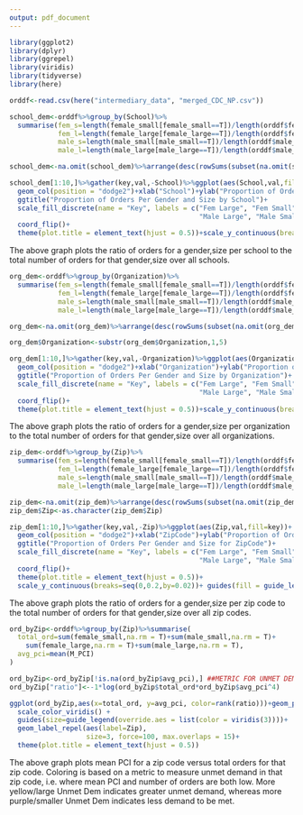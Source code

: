 ```yaml
---
output: pdf_document
---
```


```r
library(ggplot2)
library(dplyr)
library(ggrepel)
library(viridis)
library(tidyverse)
library(here)

orddf<-read.csv(here("intermediary_data", "merged_CDC_NP.csv"))
```

\textbf{Proportion of Orders for Gender, Size by School:}

```r
school_dem<-orddf%>%group_by(School)%>%
  summarise(fem_s=length(female_small[female_small==T])/length(orddf$female_small[orddf$female_small==T]),
            fem_l=length(female_large[female_large==T])/length(orddf$female_large[orddf$female_large==T]),
            male_s=length(male_small[male_small==T])/length(orddf$male_small[orddf$male_small==T]),
            male_l=length(male_large[male_large==T])/length(orddf$male_large[orddf$male_large==T]))

school_dem<-na.omit(school_dem)%>%arrange(desc(rowSums(subset(na.omit(school_dem),select=-c(School)))))

school_dem[1:10,]%>%gather(key,val,-School)%>%ggplot(aes(School,val,fill=key))+
  geom_col(position = "dodge2")+xlab("School")+ylab("Proportion of Orders per Size, Gender")+
  ggtitle("Proportion of Orders Per Gender and Size by School")+
  scale_fill_discrete(name = "Key", labels = c("Fem Large", "Fem Small", 
                                               "Male Large", "Male Small"))+
  coord_flip()+
  theme(plot.title = element_text(hjust = 0.5))+scale_y_continuous(breaks=seq(0,0.1,by=0.01))+ guides(fill = guide_legend(reverse=T))
```

\textbf{Description:} The above graph plots the ratio of orders for a gender,size per school to the total number of orders for that gender,size over all schools.

\newpage

\textbf{Proportion of Orders for Gender, Size by Organization:}

```r
org_dem<-orddf%>%group_by(Organization)%>%
  summarise(fem_s=length(female_small[female_small==T])/length(orddf$female_small[orddf$female_small==T]),
            fem_l=length(female_large[female_large==T])/length(orddf$female_large[orddf$female_large==T]),
            male_s=length(male_small[male_small==T])/length(orddf$male_small[orddf$male_small==T]),
            male_l=length(male_large[male_large==T])/length(orddf$male_large[orddf$male_large==T]))

org_dem<-na.omit(org_dem)%>%arrange(desc(rowSums(subset(na.omit(org_dem),select=-c(Organization)))))

org_dem$Organization<-substr(org_dem$Organization,1,5)

org_dem[1:10,]%>%gather(key,val,-Organization)%>%ggplot(aes(Organization,val,fill=key))+
  geom_col(position = "dodge2")+xlab("Organization")+ylab("Proportion of Orders per Size, Gender")+
  ggtitle("Proportion of Orders Per Gender and Size by Organization")+
  scale_fill_discrete(name = "Key", labels = c("Fem Large", "Fem Small", 
                                               "Male Large", "Male Small"))+
  coord_flip()+
  theme(plot.title = element_text(hjust = 0.5))+scale_y_continuous(breaks=seq(0,0.5,by=0.05))+ guides(fill = guide_legend(reverse=T))
```

\textbf{Description:} The above graph plots the ratio of orders for a gender,size per organization to the total number of orders for that gender,size over all organizations.

\newpage

\textbf{Proportion of Orders for Gender, Size by ZipCode:}

```r
zip_dem<-orddf%>%group_by(Zip)%>%
  summarise(fem_s=length(female_small[female_small==T])/length(orddf$female_small[orddf$female_small==T]),
            fem_l=length(female_large[female_large==T])/length(orddf$female_large[orddf$female_large==T]),
            male_s=length(male_small[male_small==T])/length(orddf$male_small[orddf$male_small==T]),
            male_l=length(male_large[male_large==T])/length(orddf$male_large[orddf$male_large==T]))

zip_dem<-na.omit(zip_dem)%>%arrange(desc(rowSums(subset(na.omit(zip_dem),select=-c(Zip)))))
zip_dem$Zip<-as.character(zip_dem$Zip)

zip_dem[1:10,]%>%gather(key,val,-Zip)%>%ggplot(aes(Zip,val,fill=key))+
  geom_col(position = "dodge2")+xlab("ZipCode")+ylab("Proportion of Orders per Size, Gender")+
  ggtitle("Proportion of Orders Per Gender and Size for ZipCode")+
  scale_fill_discrete(name = "Key", labels = c("Fem Large", "Fem Small", 
                                               "Male Large", "Male Small"))+
  coord_flip()+
  theme(plot.title = element_text(hjust = 0.5))+
  scale_y_continuous(breaks=seq(0,0.2,by=0.02))+ guides(fill = guide_legend(reverse=T))
```

\textbf{Description:} The above graph plots the ratio of orders for a gender,size per zip code to the total number of orders for that gender,size over all zip codes.

\newpage

\textbf{Unmet Demand by ZipCode}

```r
ord_byZip<-orddf%>%group_by(Zip)%>%summarise(
  total_ord=sum(female_small,na.rm = T)+sum(male_small,na.rm = T)+
    sum(female_large,na.rm = T)+sum(male_large,na.rm = T),
  avg_pci=mean(M_PCI)
)

ord_byZip<-ord_byZip[!is.na(ord_byZip$avg_pci),] ##METRIC FOR UNMET DEMAND
ord_byZip["ratio"]<--1*log(ord_byZip$total_ord*ord_byZip$avg_pci^4)

ggplot(ord_byZip,aes(x=total_ord, y=avg_pci, color=rank(ratio)))+geom_point()+labs(x="Total Orders by Zip",y="Mean PCI By Zip", title="Mean PCI vs Total Orders by Zip", color="Unmet Dem")+
  scale_color_viridis() +
  guides(size=guide_legend(override.aes = list(color = viridis(3))))+
  geom_label_repel(aes(label=Zip),
                   size=3, force=100, max.overlaps = 15)+
  theme(plot.title = element_text(hjust = 0.5))
```

\textbf{Description:}
The above graph plots mean PCI for a zip code versus total orders for that zip code. Coloring is based on a metric to measure unmet demand in that zip code, i.e. where mean PCI and number of orders are both low. More yellow/large Unmet Dem indicates greater unmet demand, whereas more purple/smaller Unmet Dem indicates less demand to be met.